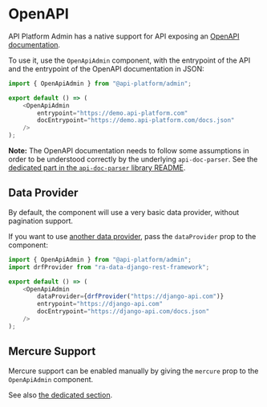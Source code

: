 # OpenAPI

API Platform Admin has a native support for API exposing an [OpenAPI documentation](https://www.openapis.org/).

To use it, use the `OpenApiAdmin` component, with the entrypoint of the API and the entrypoint of the OpenAPI documentation in JSON:

```javascript
import { OpenApiAdmin } from "@api-platform/admin";

export default () => (
    <OpenApiAdmin
        entrypoint="https://demo.api-platform.com"
        docEntrypoint="https://demo.api-platform.com/docs.json"
    />
);
```

**Note:** The OpenAPI documentation needs to follow some assumptions in order to be understood correctly by the underlying `api-doc-parser`.
See the [dedicated part in the `api-doc-parser` library README](https://github.com/api-platform/api-doc-parser#openapi-support).

## Data Provider

By default, the component will use a very basic data provider, without pagination support.

If you want to use [another data provider](https://marmelab.com/react-admin/DataProviderList.html), pass the `dataProvider` prop to the component:

```javascript
import { OpenApiAdmin } from "@api-platform/admin";
import drfProvider from "ra-data-django-rest-framework";

export default () => (
    <OpenApiAdmin
        dataProvider={drfProvider("https://django-api.com")}
        entrypoint="https://django-api.com"
        docEntrypoint="https://django-api.com/docs.json"
    />
);
```

## Mercure Support

Mercure support can be enabled manually by giving the `mercure` prop to the `OpenApiAdmin` component.

See also [the dedicated section](real-time-mercure.md).
